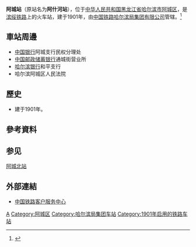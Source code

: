 {{Infobox China railway station 
|车站名称 = 阿城站
|图片 = 
|图片介绍 = 
|其他名称 = 阿什河站
|车站名称拼音 = Acheng
|英文名称 = Acheng Railway Station
|车站代码 = 61958<ref>{{cite book|title=中华人民共和国铁路车站代码（GB/T 10302-2010）|publisher=中国标准出版社|year=2010|isbn=155066140495|ignore-isbn-error=true|pages=1}}</ref>
|电报码 = ACB
|拼音码 = ACH
|车站位置 = [[黑龙江省|黑龙江省]][[哈尔滨市|哈尔滨市]][[阿城区|阿城区]]
|坐标 = {{coord|45.5495|N|126.9896|E|source:wikidata}}
|线路 = [[滨绥铁路|滨绥铁路]]
|车站等级 = [[二等站_(中铁)|二等站]]
|归属 = [[哈尔滨局集团|哈尔滨局集团]]
|月台数目 = 
|站台面 = 
|股道数目 = 
|网站 = 
}}
'''阿城站'''（原站名为'''阿什河站'''），位于[[中华人民共和国|中华人民共和国]][[黑龙江省|黑龙江省]][[哈尔滨市|哈尔滨市]][[阿城区|阿城区]]，是[[滨绥铁路|滨绥铁路]]上的火车站，建于1901年，由[[中国铁路哈尔滨局集团有限公司|中国铁路哈尔滨局集团有限公司]]管辖。<ref>{{Cite web |url=http://search.huochepiao.com/huochezhan/jieshao/2831.htm |title=阿城火车站介绍 |access-date=2017-03-24 |archive-date=2018-12-27 |archive-url=https://web.archive.org/web/20181227134604/http://search.huochepiao.com/huochezhan/jieshao/2831.htm |dead-url=no }}</ref>
==車站周邊==
* [[中国银行|中国银行]]阿城支行民权分理处
* [[中国邮政储蓄银行|中国邮政储蓄银行]]通城街营业所
* [[哈尔滨银行|哈尔滨银行]]和平支行
* 哈尔滨阿城区人民法院

==歷史==
* 建于1901年。
==參考資料==
{{reflist}}
==参见==
[[阿城北站|阿城北站]]

==外部連結==
* [http://www.12306.cn/mormhweb/ 中国铁路客户服务中心] {{Wayback|url=http://www.12306.cn/mormhweb/ |date=20180205163941 }}

{{China-rail-stub}}
{{滨绥铁路}}
[[Category:哈尔滨市铁路车站|A]]
[[Category:阿城区|Category:阿城区]]
[[Category:哈尔滨局集团车站|Category:哈尔滨局集团车站]]
[[Category:1901年启用的铁路车站|Category:1901年启用的铁路车站]]